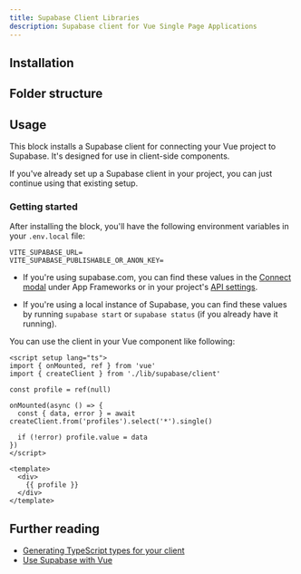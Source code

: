 ```yaml
---
title: Supabase Client Libraries
description: Supabase client for Vue Single Page Applications
---
```


## Installation

<BlockItem name="supabase-client-vue" description="Supabase Client for Vue SPA" />

## Folder structure

<RegistryBlock itemName="supabase-client-vue" />

## Usage

This block installs a Supabase client for connecting your Vue project to Supabase. It's designed for use in client-side components.

If you've already set up a Supabase client in your project, you can just continue using that existing setup.

### Getting started

After installing the block, you'll have the following environment variables in your `.env.local` file:

```env
VITE_SUPABASE_URL=
VITE_SUPABASE_PUBLISHABLE_OR_ANON_KEY=
```

- If you're using supabase.com, you can find these values in the [Connect modal](https://supabase.com/dashboard/project/_?showConnect=true) under App Frameworks or in your project's [API settings](https://supabase.com/dashboard/project/_/settings/api).

- If you're using a local instance of Supabase, you can find these values by running `supabase start` or `supabase status` (if you already have it running).

You can use the client in your Vue component like following:

```vue
<script setup lang="ts">
import { onMounted, ref } from 'vue'
import { createClient } from './lib/supabase/client'

const profile = ref(null)

onMounted(async () => {
  const { data, error } = await createClient.from('profiles').select('*').single()

  if (!error) profile.value = data
})
</script>

<template>
  <div>
    {{ profile }}
  </div>
</template>
```

## Further reading

- [Generating TypeScript types for your client](https://supabase.com/docs/guides/api/rest/generating-types)
- [Use Supabase with Vue](https://supabase.com/docs/guides/getting-started/quickstarts/vue)
